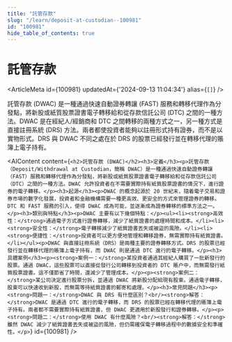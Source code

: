 ```yaml
---
title: "託管存款"
slug: "/learn/deposit-at-custodian--100981"
id: "100981"
hide_table_of_contents: true
---
```



# 託管存款

<ArticleMeta id={100981} updatedAt={'2024-09-13 11:04:34'} alias={`[]`} />
<div className='border-solid border-b border-t-0 my-4 border-[var(--ifm-color-gray-300)]' />

託管存款 (DWAC) 是一種通過快速自動證券轉讓 (FAST) 服務和轉移代理作為分發點，將新股或紙質股票證書電子轉移給和從存款信託公司 (DTC) 之間的一種方法。DWAC 是在經紀人/經銷商和 DTC 之間轉移的兩種方式之一，另一種方式是直接註冊系統 (DRS) 方法。兩者都使投資者能夠以註冊形式持有證券，而不是以實物形式。DRS 與 DWAC 不同之處在於 DRS 的股票已經發行並在轉移代理的賬簿上電子持有。

<AIContent content={`<h2>託管存款 (DWAC)</h2><h3>定義</h3><p>託管存款（Deposit/Withdrawal at Custodian，簡稱 DWAC）是一種通過快速自動證券轉讓（FAST）服務和轉移代理作為分發點，將新股或紙質股票證書電子轉移給和從存款信託公司（DTC）之間的一種方法。DWAC 允許投資者在不需要實際持有紙質股票證書的情況下，進行證券的電子轉移。</p><h3>起源</h3><p>DWAC 的概念起源於 20 世紀末，隨着電子交易和證券市場的數字化發展，投資者和金融機構需要一種更高效、更安全的方式來管理證券的轉移。DTC 和 FAST 服務的引入，使得 DWAC 成為可能，並逐漸成為證券轉移的標準方法之一。</p><h3>類別與特點</h3><p>DWAC 主要有以下幾個特點：</p><ul><li><strong>高效性：</strong>通過電子方式進行證券轉移，減少了紙質證書的處理時間和成本。</li><li><strong>安全性：</strong>電子轉移減少了紙質證書丟失或被盜的風險。</li><li><strong>便捷性：</strong>投資者可以更方便地管理和轉移證券，無需實際持有紙質證書。</li></ul><p>DWAC 與直接註冊系統（DRS）是兩種主要的證券轉移方式。DRS 的股票已經發行並在轉移代理的賬簿上電子持有，而 DWAC 則是通過 DTC 進行的電子轉移。</p><h3>具體案例</h3><p><strong>案例一：</strong>某投資者通過其經紀人購買了一批新發行的股票。通過 DWAC，這些股票可以直接從發行公司轉移到投資者的 DTC 賬户中，而無需發行紙質股票證書。這不僅節省了時間，還減少了管理成本。</p><p><strong>案例二：</strong>某公司決定進行股票分拆，並通過 DWAC 將新股分配給現有股東。通過電子轉移，股東可以快速收到新股，而無需等待紙質證書的郵寄和處理。</p><h3>常見問題</h3><p><strong>問題一：</strong>DWAC 與 DRS 有什麼區別？<br/><strong>解答：</strong>DWAC 是通過 DTC 進行的電子轉移，而 DRS 的股票已經在轉移代理的賬簿上電子持有。兩者都不需要實際持有紙質證書，但 DWAC 更適用於新股發行和證券轉移。</p><p><strong>問題二：</strong>使用 DWAC 有什麼風險？<br/><strong>解答：</strong>雖然 DWAC 減少了紙質證書丟失或被盜的風險，但仍需確保電子轉移過程中的數據安全和準確性。</p>`} id={100981} />
